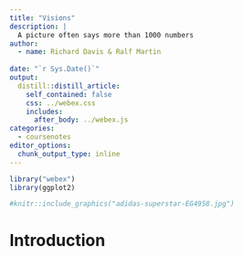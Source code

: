 ```yaml
---
title: "Visions"
description: |
  A picture often says more than 1000 numbers
author:
  - name: Richard Davis & Ralf Martin 
    
date: "`r Sys.Date()`"
output:
  distill::distill_article:
    self_contained: false
    css: ../webex.css
    includes:
      after_body: ../webex.js
categories:
  - coursenotes
editor_options: 
  chunk_output_type: inline
---
```




```r
library("webex")
library(ggplot2)

```



```r
#knitr::include_graphics("adidas-superstar-EG4958.jpg")
```



# Introduction

